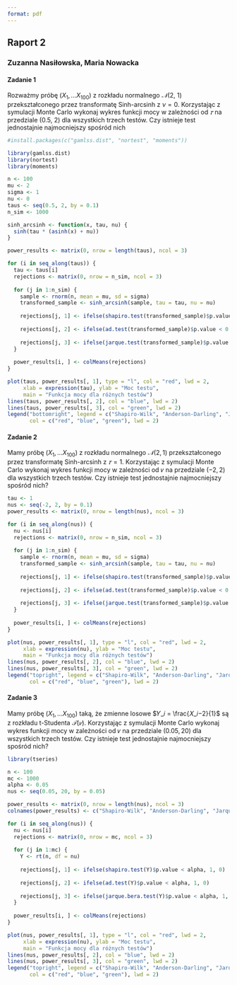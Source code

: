 ```yaml
---
format: pdf
---
```


## Raport 2

### Zuzanna Nasiłowska, Maria Nowacka

#### Zadanie 1

Rozważmy próbę $(X_1, ... X_{100})$ z rozkładu normalnego $𝒩 (2,\ 1)$ przekształconego przez transformatę Sinh-arcsinh z $\nu = 0$. Korzystając z symulacji Monte Carlo wykonaj wykres funkcji mocy w zależności od $𝜏$ na przedziale $(0.5,\ 2)$ dla wszystkich trzech testów. Czy istnieje test jednostajnie najmocniejszy spośród nich

```r
#install.packages(c("gamlss.dist", "nortest", "moments"))

library(gamlss.dist)
library(nortest)
library(moments)

n <- 100 
mu <- 2
sigma <- 1
nu <- 0
taus <- seq(0.5, 2, by = 0.1)
n_sim <- 1000 

sinh_arcsinh <- function(x, tau, nu) {
  sinh(tau * (asinh(x) + nu))
}

power_results <- matrix(0, nrow = length(taus), ncol = 3) 

for (i in seq_along(taus)) {
  tau <- taus[i]
  rejections <- matrix(0, nrow = n_sim, ncol = 3)
  
  for (j in 1:n_sim) {
    sample <- rnorm(n, mean = mu, sd = sigma)
    transformed_sample <- sinh_arcsinh(sample, tau = tau, nu = nu)
    
    rejections[j, 1] <- ifelse(shapiro.test(transformed_sample)$p.value < 0.05, 1, 0)
    
    rejections[j, 2] <- ifelse(ad.test(transformed_sample)$p.value < 0.05, 1, 0)
    
    rejections[j, 3] <- ifelse(jarque.test(transformed_sample)$p.value < 0.05, 1, 0)
  }
  
  power_results[i, ] <- colMeans(rejections)
}

plot(taus, power_results[, 1], type = "l", col = "red", lwd = 2,
     xlab = expression(tau), ylab = "Moc testu",
     main = "Funkcja mocy dla różnych testów")
lines(taus, power_results[, 2], col = "blue", lwd = 2)
lines(taus, power_results[, 3], col = "green", lwd = 2)
legend("bottomright", legend = c("Shapiro-Wilk", "Anderson-Darling", "Jarque-Bera"),
       col = c("red", "blue", "green"), lwd = 2)

```

#### Zadanie 2

Mamy próbę $(X_1, ... X_{100})$ z rozkładu normalnego $𝒩 (2, 1)$ przekształconego przez transformatę Sinh-arcsinh z $𝜏 = 1$. Korzystając z symulacji Monte Carlo wykonaj wykres funkcji mocy w zależności od 𝜈 na przedziale $(−2, 2)$ dla wszystkich trzech testów. Czy istnieje test jednostajnie najmocniejszy spośród nich?

```r

tau <- 1
nus <- seq(-2, 2, by = 0.1)
power_results <- matrix(0, nrow = length(nus), ncol = 3)

for (i in seq_along(nus)) {
  nu <- nus[i]
  rejections <- matrix(0, nrow = n_sim, ncol = 3)
  
  for (j in 1:n_sim) {
    sample <- rnorm(n, mean = mu, sd = sigma)
    transformed_sample <- sinh_arcsinh(sample, tau = tau, nu = nu)
    
    rejections[j, 1] <- ifelse(shapiro.test(transformed_sample)$p.value < 0.05, 1, 0)
    
    rejections[j, 2] <- ifelse(ad.test(transformed_sample)$p.value < 0.05, 1, 0)
    
    rejections[j, 3] <- ifelse(jarque.test(transformed_sample)$p.value < 0.05, 1, 0)
  }
  
  power_results[i, ] <- colMeans(rejections)
}

```

```r
plot(nus, power_results[, 1], type = "l", col = "red", lwd = 2,
     xlab = expression(nu), ylab = "Moc testu",
     main = "Funkcja mocy dla różnych testów")
lines(nus, power_results[, 2], col = "blue", lwd = 2)
lines(nus, power_results[, 3], col = "green", lwd = 2)
legend("topright", legend = c("Shapiro-Wilk", "Anderson-Darling", "Jarque-Bera"),
       col = c("red", "blue", "green"), lwd = 2)
```

#### Zadanie 3

Mamy próbę $(X_1, ... X_{100})$ taką, że zmienne losowe $𝑌_𝑖 = \frac{𝑋_𝑖−2}{1}$ są z rozkładu t-Studenta $𝒯 (𝜈)$. Korzystając z symulacji Monte Carlo wykonaj wykres funkcji mocy w zależności od 𝜈 na przedziale $(0.05, 20)$ dla wszystkich trzech testów. Czy istnieje test jednostajnie najmocniejszy spośród nich?

```r
library(tseries)

n <- 100
mc <- 1000
alpha <- 0.05
nus <- seq(0.05, 20, by = 0.05)

power_results <- matrix(0, nrow = length(nus), ncol = 3)
colnames(power_results) <- c("Shapiro-Wilk", "Anderson-Darling", "Jarque-Bera")

for (i in seq_along(nus)) {
  nu <- nus[i]
  rejections <- matrix(0, nrow = mc, ncol = 3)
  
  for (j in 1:mc) {
    Y <- rt(n, df = nu)
    
    rejections[j, 1] <- ifelse(shapiro.test(Y)$p.value < alpha, 1, 0)
    
    rejections[j, 2] <- ifelse(ad.test(Y)$p.value < alpha, 1, 0)
    
    rejections[j, 3] <- ifelse(jarque.bera.test(Y)$p.value < alpha, 1, 0)
  }
  
  power_results[i, ] <- colMeans(rejections)
}


```

```r
plot(nus, power_results[, 1], type = "l", col = "red", lwd = 2,
     xlab = expression(nu), ylab = "Moc testu",
     main = "Funkcja mocy dla różnych testów")
lines(nus, power_results[, 2], col = "blue", lwd = 2)
lines(nus, power_results[, 3], col = "green", lwd = 2)
legend("topright", legend = c("Shapiro-Wilk", "Anderson-Darling", "Jarque-Bera"),
       col = c("red", "blue", "green"), lwd = 2)
```
